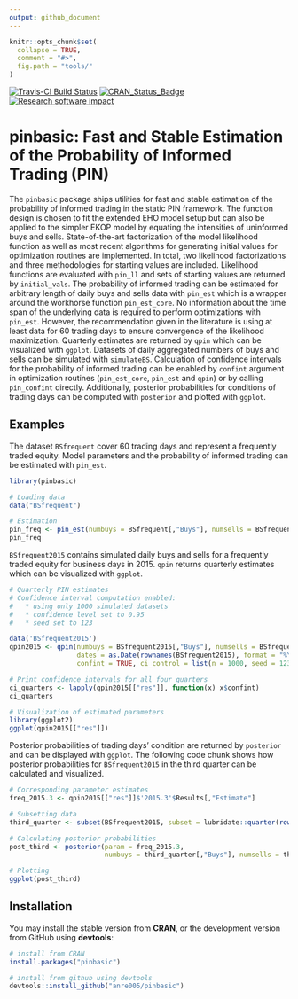 ```yaml
---
output: github_document
---
```


<!-- README.md is generated from README.Rmd. Please edit that file -->

```r
knitr::opts_chunk$set(
  collapse = TRUE,
  comment = "#>",
  fig.path = "tools/"
)
```

[![Travis-CI Build Status](https://travis-ci.org/anre005/pinbasic.svg?branch=master)](https://travis-ci.org/anre005/pinbasic) [![CRAN\_Status\_Badge](http://www.r-pkg.org/badges/version/pinbasic)](https://cran.r-project.org/package=pinbasic)
[![Research software impact](http://depsy.org/api/package/cran/pinbasic/badge.svg)](http://depsy.org/package/r/pinbasic)

pinbasic: Fast and Stable Estimation of the Probability of Informed Trading (PIN)
=================================================================================

The `pinbasic` package ships utilities for fast and stable estimation of the probability of informed trading in the static PIN framework.
The function design is chosen to fit the extended EHO model setup but can also be applied to the simpler EKOP model 
by equating the intensities of uninformed buys and sells. 
State-of-the-art factorization of the model likelihood function as well as
most recent algorithms for generating initial values for optimization routines are implemented. 
In total, two likelihood factorizations and three methodologies for starting values are included. 
Likelihood functions are evaluated with `pin_ll` and sets of starting values are returned by `initial_vals`.
The probability of informed trading can be estimated for arbitrary length of daily buys and sells data with `pin_est` 
which is a wrapper around the workhorse function `pin_est_core`.
No information about the time span of the underlying data is required to perform optimizations with `pin_est`.
However, the recommendation given in the literature is using at least data for 60 trading days to ensure convergence
of the likelihood maximization.
Quarterly estimates are returned by `qpin` which can be visualized with `ggplot`. 
Datasets of daily aggregated numbers of buys and sells can be simulated with `simulateBS`. 
Calculation of confidence intervals for the probability of informed trading can be enabled by `confint` argument in 
optimization routines (`pin_est_core`, `pin_est` and `qpin`) or by calling `pin_confint` directly.
Additionally, posterior probabilities for conditions of trading days can be computed with `posterior` and plotted with `ggplot`. 

Examples
------------
The dataset `BSfrequent` cover 60 trading days and represent a frequently traded equity. 
Model parameters and the probability of informed trading can be estimated with `pin_est`.
```r
library(pinbasic)

# Loading data
data("BSfrequent")

# Estimation
pin_freq <- pin_est(numbuys = BSfrequent[,"Buys"], numsells = BSfrequent[,"Sells"])
pin_freq
```

`BSfrequent2015` contains simulated daily buys and sells for a frequently traded equity for business days in 2015.
`qpin` returns quarterly estimates which can be visualized with `ggplot`.
```r
# Quarterly PIN estimates
# Confidence interval computation enabled:
#   * using only 1000 simulated datasets
#   * confidence level set to 0.95
#   * seed set to 123

data('BSfrequent2015')
qpin2015 <- qpin(numbuys = BSfrequent2015[,"Buys"], numsells = BSfrequent2015[,"Sells"],
                 dates = as.Date(rownames(BSfrequent2015), format = "%Y-%m-%d"),
                 confint = TRUE, ci_control = list(n = 1000, seed = 123))

# Print confidence intervals for all four quarters
ci_quarters <- lapply(qpin2015[["res"]], function(x) x$confint)
ci_quarters

# Visualization of estimated parameters
library(ggplot2)
ggplot(qpin2015[["res"]])
```

Posterior probabilities of trading days' condition are returned by `posterior` and can be displayed with `ggplot`. 
The following code chunk shows how posterior probabilities for `BSfrequent2015` in the third quarter can be calculated and visualized. 
```r
# Corresponding parameter estimates
freq_2015.3 <- qpin2015[["res"]]$'2015.3'$Results[,"Estimate"]

# Subsetting data
third_quarter <- subset(BSfrequent2015, subset = lubridate::quarter(rownames(BSfrequent2015)) == 3)

# Calculating posterior probabilities
post_third <- posterior(param = freq_2015.3, 
                        numbuys = third_quarter[,"Buys"], numsells = third_quarter[,"Sells"])

# Plotting
ggplot(post_third)
```

Installation
------------

You may install the stable version from **CRAN**, or the development version from GitHub using **devtools**:
```r
# install from CRAN
install.packages("pinbasic")

# install from github using devtools
devtools::install_github("anre005/pinbasic")
```

